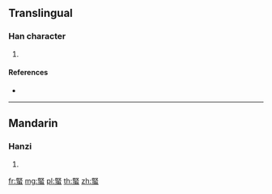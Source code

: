 {{character info/new}}
==Translingual==

===Han character===
{{Han char|rn=142|rad=虫|as=08|sn=14|four=77136|canj=SELMI}}

# {{defn|Han|sort=虫08}}

====References====
* {{Han ref|kx=1087.330|dkj=33200|dj=1554.210|hdz=42860.080|uh=8738|ud=34616|bh=E3F0|bd=58352}}

----

==Mandarin==

===Hanzi===
{{cmn-hanzi|pin=[[jīng]] ([[jing1]]), [[qiǎn]] ([[qian3]])|wg=ching<sup>1</sup>, ch'ien<sup>3</sup>}}

# {{defn|lang=cmn|sort=虫08}}

[[fr:蜸]]
[[mg:蜸]]
[[pl:蜸]]
[[th:蜸]]
[[zh:蜸]]